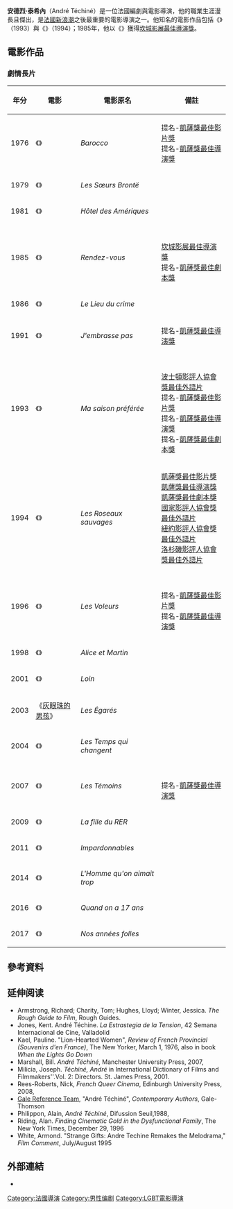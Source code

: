 {{藝人
| type = 導演
| name = 安德烈·泰希內
| image = André Téchiné 2008.jpg
| caption = 2008年
| birthname = André Téchiné
| birthdate = {{birth date and age|1943|3|13|df=y}} 
| birthplace = [[法國|法國]][[塔恩-加龍省|塔恩-加龍省]][[南部-庇里牛斯|南部-庇里牛斯]]大區[[瓦朗斯|瓦朗斯]]<ref name = " Marshall 2">Marshall, ''André Téchiné'', p. 2</ref>
| othername = 
| occupation = [[電影導演|導演]]、[[編劇|編劇]]
| yearsactive = 1960年代－現在
| spouse = 
| academyawards =
| baftaawards = 
| goldenglobeawards = 
| awards      = 
| children                  =  
|signature                  = 
}}

'''安德烈·泰希內'''（André Téchiné）是一位法國編劇與電影導演，他的職業生涯漫長且傑出，是[[法國新浪潮|法國新浪潮]]之後最重要的電影導演之一。他知名的電影作品包括《{{link-fr|鍾愛一生|Ma saison préférée}}》（1993）與《{{link-fr|野戀|Les Roseaux sauvages}}》（1994）；1985年，他以《{{link-fr|激情密約|Rendez-vous (film, 1985)}}》獲得[[最佳導演獎_(坎城影展)|坎城影展最佳導演獎]]。

==電影作品==
===劇情長片===
{| class="wikitable"
|-
! 年分
! 電影
! 電影原名
! 備註
|-
| 1976 || 《{{link-fr|巴洛可|Barocco}}》 || ''Barocco'' || 提名-[[凱薩獎最佳影片獎|凱薩獎最佳影片獎]]<br>提名-[[凱薩獎最佳導演獎|凱薩獎最佳導演獎]]
|-
| 1979 || 《{{link-fr|布朗蒂姊妹|Les Sœurs Brontë}}》 || ''Les Sœurs Brontë'' || {{small|([[第32屆坎城影展|第32屆坎城影展]]正式競賽片)}}
|-
| 1981 || 《{{link-fr|美國旅館 (1986年電影)|Hôtel des Amériques|美國旅館}}》 || ''Hôtel des Amériques'' || 
|-
| 1985 || 《{{link-fr|激情密約|Rendez-vous (film, 1985)}}》 || ''Rendez-vous'' || {{small|([[坎城影展|第38屆坎城影展]]正式競賽片)}}<br>[[最佳導演獎_(坎城影展)|坎城影展最佳導演獎]]<br>提名-[[凯撒电影奖|凱薩獎最佳劇本獎]]
|-
| 1986 || 《{{link-fr|犯罪現場 (1986年電影)|Le Lieu du crime (film)|犯罪現場}}》 || ''Le Lieu du crime'' || {{small|([[坎城影展|第38屆坎城影展]]正式競賽片)}}
|-
| 1991 || 《{{link-fr|烈焰紅唇|J'embrasse pas}}》 || ''J'embrasse pas'' || 提名-[[凱薩獎最佳導演獎|凱薩獎最佳導演獎]]
|-
| 1993 || 《{{link-fr|鍾愛一生|Ma saison préférée}}》 || ''Ma saison préférée'' || {{small|([[第46屆坎城影展|第46屆坎城影展]]正式競賽片)}}<br>[[波士頓影評人協會獎最佳外語片|波士頓影評人協會獎最佳外語片]]<br>提名-[[凱薩獎最佳影片獎|凱薩獎最佳影片獎]]<br>提名-[[凱薩獎最佳導演獎|凱薩獎最佳導演獎]]<br>提名-[[凯撒电影奖|凱薩獎最佳劇本獎]]
|-
| 1994 || 《{{link-fr|野戀|Les Roseaux sauvages}}》 || ''Les Roseaux sauvages'' || [[凱薩獎最佳影片獎|凱薩獎最佳影片獎]]<br>[[凱薩獎最佳導演獎|凱薩獎最佳導演獎]]<br>[[凯撒电影奖|凱薩獎最佳劇本獎]]<br>[[國家影評人協會|國家影評人協會獎最佳外語片]]<br>[[紐約影評人協會獎最佳外語片|紐約影評人協會獎最佳外語片]]<br>[[洛杉磯影評人協會|洛杉磯影評人協會獎最佳外語片]]
|-
| 1996 || 《{{link-fr|夜夜夜賊|Les Voleurs}}》 || ''Les Voleurs'' || {{small|([[第49屆坎城影展|第49屆坎城影展]]正式競賽片)}}<br>提名-[[凱薩獎最佳影片獎|凱薩獎最佳影片獎]]<br>提名-[[凱薩獎最佳導演獎|凱薩獎最佳導演獎]]
|-
| 1998 || 《{{link-en|甜蜜愛麗絲|Alice et Martin}}》 || ''Alice et Martin'' || 
|-
| 2001 || 《{{link-fr|遙遠 (2001電影)|Loin (film)|遙遠}}》 || ''Loin'' || {{small|([[第58屆威尼斯影展|第58屆威尼斯影展]]正式競賽片)}}
|-
| 2003 || 《[[迷路的人|灰眼珠的男孩]]》 || ''Les Égarés'' || {{small|([[第56屆坎城影展|第56屆坎城影展]]正式競賽片)}}
|-
| 2004 || 《{{link-fr|歲月無情|Les Temps qui changent}}》 || ''Les Temps qui changent'' || {{small|([[第55屆柏林影展|第55屆柏林影展]]正式競賽片)}}
|-
| 2007 || 《{{link-fr|愛滋味|Les Témoins (film, 2007)}}》 || ''Les Témoins'' || {{small|([[第57届柏林电影节|第57屆柏林影展]]正式競賽片)}}<br>提名-[[凱薩獎最佳導演獎|凱薩獎最佳導演獎]]
|-
| 2009 || 《{{link-fr|列車上的女孩 (2009年電影)|La fille du RER|列車上的女孩}}》 || ''La fille du RER'' || 
|-
| 2011 || 《{{link-fr|愛無可赦|Impardonnables}}》 || ''Impardonnables'' || 
|-
| 2014 || 《{{link-fr|我們曾深愛過的男人|L'Homme qu'on aimait trop}}》 || ''L'Homme qu'on aimait trop'' || 
|-
| 2016 || 《{{link-fr|熱愛十七|Quand on a 17 ans}}》 || ''Quand on a 17 ans'' || {{small|([[第66屆柏林影展|第66屆柏林影展]]正式競賽片)}}
|-
| 2017 || 《{{link-fr|黃金年代 (2017年電影)|Nos années folles|黃金年代}}》 || ''Nos années folles'' || 
|}

==參考資料==
{{reflist}}

==延伸阅读==
*Armstrong, Richard; Charity, Tom; Hughes, Lloyd; Winter, Jessica. ''The Rough Guide to Film'', Rough Guides. {{ISBN|978-1-84353-408-2}}
*Jones, Kent. André Téchine. ''La Estrastegia de la Tension'', 42 Semana Internacional de Cine, Valladolid  {{ISBN|84-87737-23-4}}
*Kael, Pauline. "Lion-Hearted Women", ''Review of French Provincial (Souvenirs d'en France)'', The New Yorker, March 1, 1976, also in book ''When the Lights Go Down''
*Marshall, Bill. ''André Téchiné'', Manchester University Press, 2007, {{ISBN|0-7190-5831-7}}
*Milicia, Joseph. '' Téchiné, André '' in International Dictionary of Films and Filmmakers''.Vol. 2: Directors. St. James Press, 2001. {{ISBN|1-55862-477-5}}
*Rees-Roberts, Nick, ''French Queer Cinema'', Edinburgh University Press, 2008, {{ISBN|0-7486-3418-5}}
*[[Gale_Reference_Team|Gale Reference Team]], "André Téchiné", ''Contemporary Authors'', Gale-Thomson
*Philippon, Alain, ''André Téchiné'', Difussion Seuil,1988, {{ISBN|2-86642-066-7}}
*Riding, Alan.  ''Finding Cinematic Gold in the Dysfunctional Family'', The New York Times, December 29, 1996
*White, Armond. "Strange Gifts: Andre Techine Remakes the Melodrama," ''Film Comment'', July/August 1995

==外部連結==
*{{IMDb name|id=0029242}}
{{Commonscat|André Téchiné|安德烈·泰希內}}
{{凱薩獎最佳導演獎}}
{{坎城影展最佳導演獎}}
{{Authority control}}
[[Category:法國導演|Category:法國導演]]
[[Category:男性编剧|Category:男性编剧]]
[[Category:LGBT電影導演|Category:LGBT電影導演]]